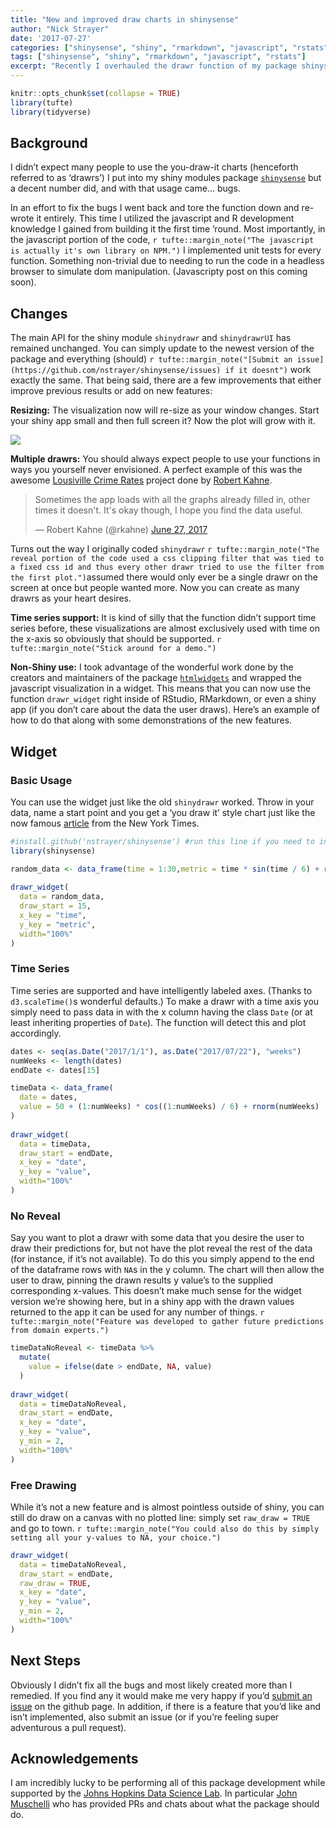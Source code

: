 ```yaml
---
title: "New and improved draw charts in shinysense"
author: "Nick Strayer"
date: '2017-07-27'
categories: ["shinysense", "shiny", "rmarkdown", "javascript", "rstats"]
tags: ["shinysense", "shiny", "rmarkdown", "javascript", "rstats"]
excerpt: "Recently I overhauled the drawr function of my package shinysense. Some bugs were fixed but potentially more interesting new features were added. Among these are support for time series and the ability to use the function outside of Shiny. This post covers what changed and how to use the new features."
---
```



```r
knitr::opts_chunk$set(collapse = TRUE)
library(tufte)
library(tidyverse)
```

## Background

I didn't expect many people to use the you-draw-it charts (henceforth referred to as 'drawrs') I put into my shiny modules package [`shinysense`](https://www.github.com/nstrayer/shinysense) but a decent number did, and with that usage came... bugs.  

In an effort to fix the bugs I went back and tore the function down and re-wrote it entirely. This time I utilized the javascript and R development knowledge I gained from building it the first time 'round. Most importantly, in the javascript portion of the code, `r tufte::margin_note("The javascript is actually it's own library on NPM.")` I implemented unit tests for every function. Something non-trivial due to needing to run the code in a headless browser to simulate dom manipulation. (Javascripty post on this coming soon). 


## Changes

The main API for the shiny module `shinydrawr` and `shinydrawrUI` has remained unchanged. You can simply update to the newest version of the package and everything (should) `r tufte::margin_note("[Submit an issue](https://github.com/nstrayer/shinysense/issues) if it doesnt")` work exactly the same. That being said, there are a few improvements that either improve previous results or add on new features:

__Resizing:__ The visualization now will re-size as your window changes. Start your shiny app small and then full screen it? Now the plot will grow with it. 

![](/images/resizing.gif)

__Multiple drawrs:__ You should always expect people to use your functions in ways you yourself never envisioned. A perfect example of this was the awesome [Lousiville Crime Rates](https://rkahne.shinyapps.io/louisville_crime_rates/) project done by [Robert Kahne](https://twitter.com/rkahne). 

<blockquote class="twitter-tweet" data-lang="en"><p lang="en" dir="ltr">Sometimes the app loads with all the graphs already filled in, other times it doesn&#39;t.  It&#39;s okay though, I hope you find the data useful.</p>&mdash; Robert Kahne (@rkahne) <a href="https://twitter.com/rkahne/status/879717378027921408">June 27, 2017</a></blockquote>
<script async src="//platform.twitter.com/widgets.js" charset="utf-8"></script>

Turns out the way I originally coded `shinydrawr` `r tufte::margin_note("The reveal portion of the code used a css clipping filter that was tied to a fixed css id and thus every other drawr tried to use the filter from the first plot.")`assumed there would only ever be a single drawr on the screen at once but people wanted more. Now you can create as many drawrs as your heart desires.

__Time series support:__ It is kind of silly that the function didn't support time series before, these visualizations are almost exclusively used with time on the x-axis so obviously that should be supported. `r tufte::margin_note("Stick around for a demo.")`

__Non-Shiny use:__ I took advantage of the wonderful work done by the creators and maintainers of the package [`htmlwidgets`](http://www.htmlwidgets.org/) and wrapped the javascript visualization in a widget. This means that you can now use the function `drawr_widget` right inside of RStudio, RMarkdown, or even a shiny app (if you don't care about the data the user draws). Here's an example of how to do that along with some demonstrations of the new features. 

## Widget

### Basic Usage

You can use the widget just like the old `shinydrawr` worked. Throw in your data, name a start point and you get a 'you draw it' style chart just like the now famous [article](https://www.nytimes.com/interactive/2017/01/15/us/politics/you-draw-obama-legacy.html) from the New York Times. 


```r
#install.github('nstrayer/shinysense') #run this line if you need to install the package. 
library(shinysense) 

random_data <- data_frame(time = 1:30,metric = time * sin(time / 6) + rnorm(30))
  
drawr_widget(
  data = random_data,
  draw_start = 15,
  x_key = "time",
  y_key = "metric",
  width="100%"
)
```


### Time Series

Time series are supported and have intelligently labeled axes. (Thanks to `d3.scaleTime()`s wonderful defaults.) To make a drawr with a time axis you simply need to pass data in with the x column having the class `Date` (or at least inheriting properties of `Date`). The function will detect this and plot accordingly. 

```r
dates <- seq(as.Date("2017/1/1"), as.Date("2017/07/22"), "weeks")
numWeeks <- length(dates)
endDate <- dates[15]

timeData <- data_frame(
  date = dates,
  value = 50 + (1:numWeeks) * cos((1:numWeeks) / 6) + rnorm(numWeeks)
)
  
drawr_widget(
  data = timeData,
  draw_start = endDate,
  x_key = "date",
  y_key = "value",
  width="100%"
)
```


### No Reveal

Say you want to plot a drawr with some data that you desire the user to draw their predictions for, but not have the plot reveal the rest of the data (for instance, if it's not available). To do this you simply append to the end of the dataframe rows with `NA`s in the y column. The chart will then allow the user to draw, pinning the drawn results y value's to the supplied corresponding x-values. This doesn't make much sense for the widget version we're showing here, but in a shiny app with the drawn values returned to the app it can be used for any number of things. `r tufte::margin_note("Feature was developed to gather future predictions from domain experts.")`

```r
timeDataNoReveal <- timeData %>% 
  mutate(
    value = ifelse(date > endDate, NA, value)
  )
  
drawr_widget(
  data = timeDataNoReveal,
  draw_start = endDate,
  x_key = "date",
  y_key = "value",
  y_min = 2,
  width="100%"
)
```


### Free Drawing

While it's not a new feature and is almost pointless outside of shiny, you can still do draw on a canvas with no plotted line: simply set `raw_draw = TRUE` and go to town. `r tufte::margin_note("You could also do this by simply setting all your y-values to NA, your choice.")`

```r
drawr_widget(
  data = timeDataNoReveal,
  draw_start = endDate,
  raw_draw = TRUE,
  x_key = "date",
  y_key = "value",
  y_min = 2,
  width="100%"
)
```

## Next Steps

Obviously I didn't fix all the bugs and most likely created more than I remedied. If you find any it would make me very happy if you'd [submit an issue](https://github.com/nstrayer/shinysense/issues) on the github page. In addition, if there is a feature that you'd like and isn't implemented, also submit an issue (or if you're feeling super adventurous a pull request). 

## Acknowledgements

I am incredibly lucky to be performing all of this package development while supported by the [Johns Hopkins Data Science Lab](http://jhudatascience.org/). In particular [John Muschelli](https://twitter.com/StrictlyStat) who has provided PRs and chats about what the package should do. 

